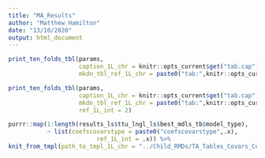 ```yaml
---
title: "MA_Results"
author: "Matthew Hamilton"
date: "13/10/2020"
output: html_document
---
```


```r
print_ten_folds_tbl(params,
                    caption_1L_chr = knitr::opts_current$get("tab.cap"),
                    mkdn_tbl_ref_1L_chr = paste0("tab:",knitr::opts_current$get("tab.id")))
```
\newpage
```r
print_ten_folds_tbl(params,
                    caption_1L_chr = knitr::opts_current$get("tab.cap"),
                    mkdn_tbl_ref_1L_chr = paste0("tab:",knitr::opts_current$get("tab.id")),
                    ref_1L_int = 2)
```
```r
purrr::map(1:length(results_ls$ttu_lngl_ls$best_mdls_tb$model_type),
           ~ list(coefscovarstype = paste0("coefscovarstype",.x),
                         ref_1L_int = .x)) %>%
knit_from_tmpl(path_to_tmpl_1L_chr = "../Child_RMDs/TA_Tables_Covars_Coefs.Rmd")
```

